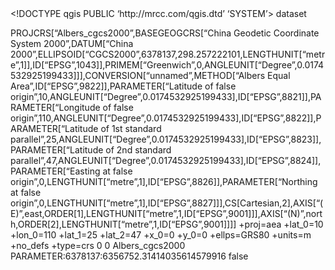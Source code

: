 <!DOCTYPE qgis PUBLIC 'http://mrcc.com/qgis.dtd' 'SYSTEM'>
<qgis version="3.34.11-Prizren">
  <identifier></identifier>
  <parentidentifier></parentidentifier>
  <language></language>
  <type>dataset</type>
  <title></title>
  <abstract></abstract>
  <links/>
  <dates/>
  <fees></fees>
  <encoding></encoding>
  <crs>
    <spatialrefsys nativeFormat="Wkt">
      <wkt>PROJCRS["Albers_cgcs2000",BASEGEOGCRS["China Geodetic Coordinate System 2000",DATUM["China 2000",ELLIPSOID["CGCS2000",6378137,298.257222101,LENGTHUNIT["metre",1]],ID["EPSG",1043]],PRIMEM["Greenwich",0,ANGLEUNIT["Degree",0.0174532925199433]]],CONVERSION["unnamed",METHOD["Albers Equal Area",ID["EPSG",9822]],PARAMETER["Latitude of false origin",10,ANGLEUNIT["Degree",0.0174532925199433],ID["EPSG",8821]],PARAMETER["Longitude of false origin",110,ANGLEUNIT["Degree",0.0174532925199433],ID["EPSG",8822]],PARAMETER["Latitude of 1st standard parallel",25,ANGLEUNIT["Degree",0.0174532925199433],ID["EPSG",8823]],PARAMETER["Latitude of 2nd standard parallel",47,ANGLEUNIT["Degree",0.0174532925199433],ID["EPSG",8824]],PARAMETER["Easting at false origin",0,LENGTHUNIT["metre",1],ID["EPSG",8826]],PARAMETER["Northing at false origin",0,LENGTHUNIT["metre",1],ID["EPSG",8827]]],CS[Cartesian,2],AXIS["(E)",east,ORDER[1],LENGTHUNIT["metre",1,ID["EPSG",9001]]],AXIS["(N)",north,ORDER[2],LENGTHUNIT["metre",1,ID["EPSG",9001]]]]</wkt>
      <proj4>+proj=aea +lat_0=10 +lon_0=110 +lat_1=25 +lat_2=47 +x_0=0 +y_0=0 +ellps=GRS80 +units=m +no_defs +type=crs</proj4>
      <srsid>0</srsid>
      <srid>0</srid>
      <authid></authid>
      <description>Albers_cgcs2000</description>
      <projectionacronym></projectionacronym>
      <ellipsoidacronym>PARAMETER:6378137:6356752.31414035614579916</ellipsoidacronym>
      <geographicflag>false</geographicflag>
    </spatialrefsys>
  </crs>
  <extent/>
</qgis>
